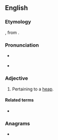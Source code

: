 ==English==

===Etymology===
{{der|en|la|acervalis}}, from {{m|la|acervus||heap}}.

===Pronunciation===
* {{a|UK}} {{IPA|en|/əˈsəː.vəl/}}
* {{a|US}} {{IPA|en|/əˈsɚ.vəl/}}

===Adjective===
{{head|en|adjective}}

# {{lb|en|obsolete}} Pertaining to a [[heap]].

====Related terms====
* {{l|en|acervate}}

===Anagrams===
* {{anagrams|en|a=aacelrv|caravel}}